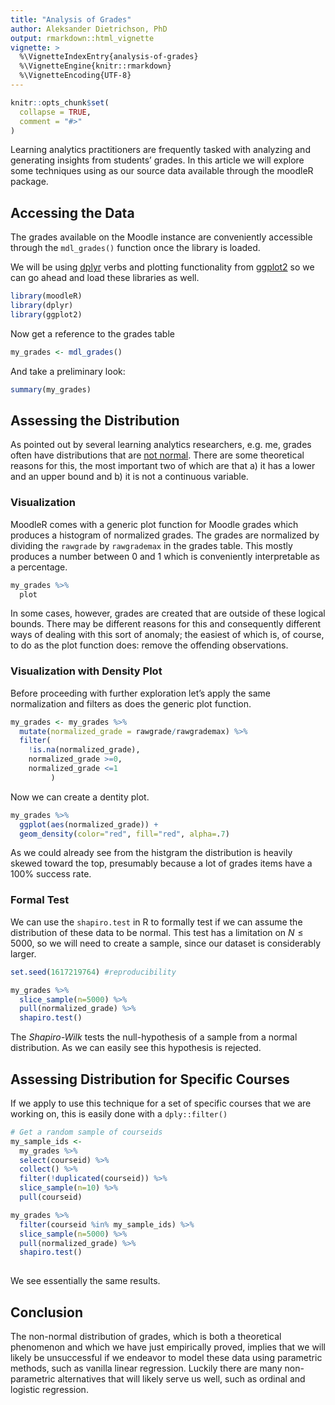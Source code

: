 ```yaml
---
title: "Analysis of Grades"
author: Aleksander Dietrichson, PhD
output: rmarkdown::html_vignette
vignette: >
  %\VignetteIndexEntry{analysis-of-grades}
  %\VignetteEngine{knitr::rmarkdown}
  %\VignetteEncoding{UTF-8}
---
```


```r
knitr::opts_chunk$set(
  collapse = TRUE,
  comment = "#>"
)
```

Learning analytics practitioners are frequently tasked with analyzing and generating insights from students' grades. In this article we will explore some techniques using as our source data available through the moodleR package. 

## Accessing the Data

The grades available on the Moodle instance are conveniently accessible through the `mdl_grades()` function once the library is loaded.

We will be using [dplyr](https://dplyr.tidyverse.org/) verbs and plotting functionality from [ggplot2](https://ggplot2.tidyverse.org/) so we can go ahead and load these libraries as well.

```r
library(moodleR)
library(dplyr)
library(ggplot2)
```

Now get a reference to the grades table

```r
my_grades <- mdl_grades()
```

And take a preliminary look:

```r
summary(my_grades) 
```

## Assessing the Distribution

As pointed out by several learning analytics researchers, e.g. me, grades often have distributions that are [not normal](https://www.chi2labs.com/blog/not_normal/). There are some theoretical reasons for this, the most important two of which are that a) it has a lower and an upper bound and b) it is not a continuous variable.

### Visualization
MoodleR comes with a generic plot function for Moodle grades which produces a histogram of normalized grades. The grades are normalized by dividing the `rawgrade` by `rawgrademax` in the grades table. This mostly produces a number between 0 and 1 which is conveniently interpretable as a percentage. 

```r
my_grades %>% 
  plot
```

In some cases, however, grades are created that are outside of these logical bounds. There may be different reasons for this and consequently different ways of dealing with this sort of anomaly; the easiest of which is, of course, to do as the plot function does: remove the offending observations. 

### Visualization with Density Plot

Before proceeding with further exploration let's apply the same normalization and filters as does the generic plot function.

```r
my_grades <- my_grades %>% 
  mutate(normalized_grade = rawgrade/rawgrademax) %>% 
  filter(
    !is.na(normalized_grade),
    normalized_grade >=0,
    normalized_grade <=1
         )
```

Now we can create a dentity plot.

```r
my_grades %>% 
  ggplot(aes(normalized_grade)) +
  geom_density(color="red", fill="red", alpha=.7)
```
As we could already see from the histgram the distribution is heavily skewed toward the top, presumably because a lot of grades items have a 100% success rate. 

### Formal Test

We can use the `shapiro.test` in R to formally test if we can assume the distribution of these data to be normal. This test has a limitation on $N\leq5000$, so we will need to create a sample, since our dataset is considerably larger. 

```r
set.seed(1617219764) #reproducibility
```


```r
my_grades %>% 
  slice_sample(n=5000) %>% 
  pull(normalized_grade) %>% 
  shapiro.test()
```
The *Shapiro-Wilk* tests the null-hypothesis of a sample from a normal distribution. As we can easily see this hypothesis is rejected.

## Assessing Distribution for Specific Courses

If we apply to use this technique for a set of specific courses that we are working on, this is easily done with a  `dply::filter()` 

```r
# Get a random sample of courseids
my_sample_ids <-
  my_grades %>%
  select(courseid) %>% 
  collect() %>% 
  filter(!duplicated(courseid)) %>% 
  slice_sample(n=10) %>% 
  pull(courseid)

my_grades %>% 
  filter(courseid %in% my_sample_ids) %>% 
  slice_sample(n=5000) %>% 
  pull(normalized_grade) %>% 
  shapiro.test()
  
```

We see essentially the same results.


## Conclusion

The non-normal distribution of grades, which is both a theoretical phenomenon and which we have just empirically proved, implies that we will likely be unsuccessful if we endeavor to model these data using parametric methods, such as vanilla linear regression. Luckily there are many non-parametric alternatives that will likely serve us well, such as ordinal and logistic regression. 
